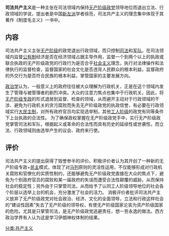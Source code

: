 {{unreferenced|time=2010-07-24T03:33:07+00:00}}

{{Communism sidebar}}
'''司法共产主义'''是一种主张在司法领域内保持[[无产阶级政党|无产阶级政党]]领导地位而退出立法、行政领域的学说，提出者是中国[[新左派|新左派]]学者徐亮，司法共产主义的理念集中体现于其著作《制度毛主义》一书中。

==内容==
司法共产主义主张[[无产阶级|无产阶级]]的政党退出行政领域，而只控制[[司法|司法]]和[[军队|军队]]。在司法领域内监督[[公有制|公有制]]经济是否在经济领域占据主导作用，监督一个到两个以上的执政或联合执政的无产阶级政党的行政行为是否合乎[[社会主义|社会主义]]理念，执行对法律操作和法律执行的监督检查，监督国家的社会文化是否违背人民群众的根本利益，监督政府的外交行为是否符合民族的根本利益，掌管国家的主要发展方向。

[[政治学|政治学]]认为，一般意义上的政府往往被大众理解为行政机关，正是在这个领域内发生了管理与被管理者的剧烈冲突。大众的注意力焦点也集中于行政机关。因此，将[[无产阶级专政|无产阶级专政]]的形式退居到监督、检查的领域，从而避开主动对于行政领域的干涉、避免为行政机关的贪污腐败而失去无产阶级政党的执政信誉，有必要在行政领域实行[[大民主制|大民主制]]，对所有政府官员均实现选举制，其他[[工人阶级|工人阶级]]的政党有同等条件下上台执政的合法性。
为了确保政权掌握在无产阶级政党手中，实行无产阶级政党掌管司法和军队，根据起义或革命的合法性而具有历史的延续性或世袭性。而立法、行政领域则由选举产生的议会、政府来行使。

==评价==
司法共产主义的提出获得了毁誉参半的评价。积极评价者认为其开创了一种新的无产阶级专政+[[民主|民主]]模式，体现了对[[马列|马列]]原则的灵活性运用，不仅能够形成对行政机关腐败和官僚化的实质性制约，还能够避免无产阶级政党直接在大众的焦点下，避免为个别政府官员的腐败和某一届政府的失误而遭受合法性颠覆的威胁，从而保持社会的稳定性；另外由于只掌管司法，从而给予了认同工人阶级领导地位的社会各个阶层以选举上台的机会，充分激发了社会的活力。
消极评价者批评司法共产主义放弃了无产阶级政党对社会政治、经济、文化的全面领导，立法和行政这样社会的“建设性因素”失去了无产阶级的领导权，有使无产阶级国家沦丧为资产阶级国家的危险。尤其是只掌管司法，是无产阶级政党逃避责任，想一劳永逸的做法。西方政治学界有人认为这是学习伊朗神权体制的结果。

[[分类:共产主义|分类:共产主义]]